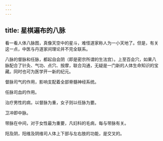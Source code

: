 ```yaml
---
---
---
```

title: 星棋遍布的八脉
---




看一看人体八脉图，真像天空中的星斗，难怪道家称人为一小天地了。但是，有关这一点，中医与丹道家间理论并不完全联系。

八脉的督脉和任脉，都起自会阴（即是密宗所谓的生法宫）。上至百会穴，如果八脉配合了针灸、气功、点穴、按摩，联合沟通，无疑是一门新的人体生命知识的宝藏。同时也可为医学开一新的纪元。

督脉司气的作用，影响支配着全部脊髓神经系统。

任脉司血的作用。

治疗男性的病，以督脉为重，女子则以任脉为要。

卫冲即中脉。

带脉在中间，对于女性最为重要，凡妇科的毛病，每与带脉有关。

阳及阴，阳维及阴维司人体上下部与左右肢的功能，是交叉的。